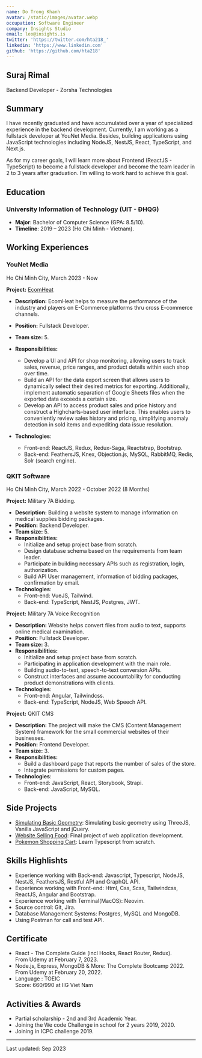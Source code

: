 ```yaml
---
name: Do Trong Khanh
avatar: /static/images/avatar.webp
occupation: Software Engineer
company: Insights Studio
email: leo@insights.is
twitter: 'https://twitter.com/hta218_'
linkedin: 'https://www.linkedin.com'
github: 'https://github.com/hta218'
---
```


## Suraj Rimal

Backend Developer - Zorsha Technologies

## Summary

I have recently graduated and have accumulated over a year of specialized experience in the backend development. Currently, I am working as a fullstack developer at YouNet Media. Besides, building applications using JavaScript technologies including NodeJS, NestJS, React, TypeScript, and Next.js.

As for my career goals, I will learn more about Frontend (ReactJS - TypeScript) to become a fullstack developer and become the team leader in 2 to 3 years after graduation. I’m willing to work hard to achieve this goal.

## Education

### University Information of Technology (UIT - ĐHQG)

- **Major**: Bachelor of Computer Science (GPA: 8.5/10).
- **Timeline**: 2019 – 2023 (Ho Chi Minh - Vietnam).

## Working Experiences

### YouNet Media

<div className="!mt-0 text-sm italic text-white">
  Ho Chi Minh City, March 2023 - Now
</div>

**Project:** [EcomHeat](https://ecomheat.com/)

- **Description:** EcomHeat helps to measure the performance of the industry and players on E-Commerce platforms thru cross E-commerce channels.
- **Position:** Fullstack Developer.
- **Team size:** 5.
- **Responsibilities:**

  - Develop a UI and API for shop monitoring, allowing users to track sales, revenue, price ranges, and product details within each shop over time.
  - Build an API for the data export screen that allows users to dynamically select their desired metrics for exporting. Additionally, implement automatic separation of Google Sheets files when the exported data exceeds a certain size.
  - Develop an API to access product sales and price history and construct a Highcharts-based user interface. This enables users to conveniently review sales history and pricing, simplifying anomaly detection in sold items and expediting data issue resolution.

- **Technologies**:
  - Front-end: ReactJS, Redux, Redux-Saga, Reactstrap, Bootstrap.
  - Back-end: FeathersJS, Knex, Objection.js, MySQL, RabbitMQ, Redis, Solr (search engine).

### QKIT Software

<div className="!mt-0 text-sm italic text-white">
  Ho Chi Minh City, March 2022 - October 2022 (8 Months)
</div>

**Project:** Military 7A Bidding.

- **Description:** Building a website system to manage information on medical supplies bidding packages.
- **Position:** Backend Developer.
- **Team size:** 5.
- **Responsibilities:**
  - Initialize and setup project base from scratch.
  - Design database schema based on the requirements from team leader.
  - Participate in building necessary APIs such as registration, login, authorization.
  - Build API User management, information of bidding packages, confirmation by email.
- **Technologies**:
  - Front-end: VueJS, Tailwind.
  - Back-end: TypeScript, NestJS, Postgres, JWT.

**Project:** Military 7A Voice Recognition

- **Description:** Website helps convert files from audio to text, supports online medical examination.
- **Position:** Fullstack Developer.
- **Team size:** 3.
- **Responsibilities:**
  - Initialize and setup project base from scratch.
  - Participating in application development with the main role.
  - Building audio-to-text, speech-to-text conversion APIs.
  - Construct interfaces and assume accountability for conducting product demonstrations with clients.
- **Technologies**:
  - Front-end: Angular, Tailwindcss.
  - Back-end: TypeScript, NodeJS, Web Speech API.

**Project:** QKIT CMS

- **Description:** The project will make the CMS (Content Management System) framework for the small commercial websites of their businesses.
- **Position:** Frontend Developer.
- **Team size:** 3.
- **Responsibilities:**
  - Build a dashboard page that reports the number of sales of the store.
  - Integrate permissions for custom pages.
- **Technologies**:
  - Front-end: JavaScript, React, Storybook, Strapi.
  - Back-end: JavaScript, MySQL.

## Side Projects

- [Simulating Basic Geometry](https://github.com/Karhdo/Project_Computer-Graphics): Simulating basic geometry using ThreeJS, Vanilla JavaScript and jQuery.
- [Website Selling Food](https://github.com/ZiDuck/Website-Selling-Food): Final project of web application development.
- [Pokemon Shopping Cart](https://github.com/Karhdo/Shopping-Cart): Learn Typescript from scratch.

## Skills Highlishts

- Experience working with Back-end: Javascript, Typescript, NodeJS, NestJS, FeathersJS, Restful API and GraphQL API.
- Experience working with Front-end: Html, Css, Scss, Tailwindcss, ReactJS, Angular and Bootstrap.
- Experience working with Terminal(MacOS): Neovim.
- Source control: Git, Jira.
- Database Management Systems: Postgres, MySQL and MongoDB.
- Using Postman for call and test API.

## Certificate

- React - The Complete Guide (incl Hooks, React Router, Redux). <br />
  <div className="!m-0 text-sm italic text-white">
    From Udemy at February 7, 2023.
  </div>
- Node.js, Express, MongoDB & More: The Complete Bootcamp 2022. <br />
  <div className="!m-0 text-sm italic text-white">
    From Udemy at February 20, 2022.
  </div>
- Language : TOEIC <br />
  <div className="!m-0 text-sm italic text-white">
    Score: 660/990 at IIG Viet Nam
  </div>

## Activities & Awards

- Partial scholarship - 2nd and 3rd Academic Year.
- Joining the We code Challenge in school for 2 years 2019, 2020.
- Joining in ICPC challenge 2019.

---

Last updated: Sep 2023
